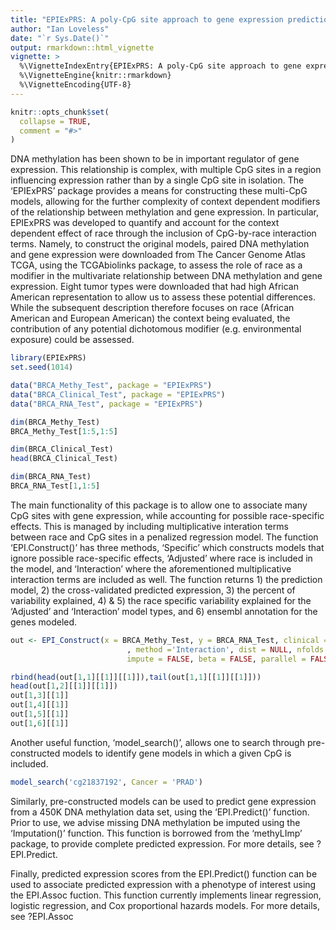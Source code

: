 ```yaml
---
title: "EPIExPRS: A poly-CpG site approach to gene expression prediction and association"
author: "Ian Loveless"
date: "`r Sys.Date()`"
output: rmarkdown::html_vignette
vignette: >
  %\VignetteIndexEntry{EPIExPRS: A poly-CpG site approach to gene expression prediction and association}
  %\VignetteEngine{knitr::rmarkdown}
  %\VignetteEncoding{UTF-8}
---
```


```r
knitr::opts_chunk$set(
  collapse = TRUE,
  comment = "#>"
)
```

DNA methylation has been shown to be in important regulator of gene expression. 
This relationship is complex, with multiple CpG sites in a  region influencing expression rather than by a single CpG site in isolation. The 'EPIExPRS' package provides a means for constructing these multi-CpG models, allowing for the further complexity of context dependent modifiers of the relationship between methylation and gene expression. In particular, EPIExPRS was developed to quantify and account for the context dependent effect of race through the inclusion of CpG-by-race interaction terms. Namely, to construct the original models, paired DNA methylation and gene expression were downloaded from The Cancer Genome Atlas TCGA, using the TCGAbiolinks package, to assess the role of race as a modifier in the multivariate relationship between DNA methylation and gene expression. Eight tumor types were downloaded that had high African American representation to allow us to assess these potential differences. While the subsequent description therefore focuses on race (African American and European American) the context being evaluated, the contribution of any potential dichotomous modifier (e.g. environmental exposure) could be assessed. 



```r
library(EPIExPRS)
set.seed(1014)

data("BRCA_Methy_Test", package = "EPIExPRS")
data("BRCA_Clinical_Test", package = "EPIExPRS")
data("BRCA_RNA_Test", package = "EPIExPRS")

dim(BRCA_Methy_Test)
BRCA_Methy_Test[1:5,1:5]

dim(BRCA_Clinical_Test)
head(BRCA_Clinical_Test)

dim(BRCA_RNA_Test)
BRCA_RNA_Test[1,1:5]
```

The main functionality of this package is to allow one to associate many CpG sites with gene expression, while accounting for possible race-specific effects. This is managed by including multiplicative interation terms between race and CpG sites in a penalized regression model. The function 'EPI.Construct()' 
has three methods, 'Specific' which constructs models that ignore possible race-specific effects, 'Adjusted' where race is included in the model, and 'Interaction' where the aforementioned multiplicative interaction terms are included as well. The function returns 1) the prediction model, 2) the cross-validated predicted expression, 3) the percent of variability explained, 4) & 5) the race specific variability
explained for the 'Adjusted' and 'Interaction' model types, and 6) ensembl annotation for the genes modeled. 

```r
out <- EPI_Construct(x = BRCA_Methy_Test, y = BRCA_RNA_Test, clinical = BRCA_Clinical_Test
                          , method ='Interaction', dist = NULL, nfolds = NULL, 
                          impute = FALSE, beta = FALSE, parallel = FALSE, array = '450K')

rbind(head(out[1,1][[1]][[1]]),tail(out[1,1][[1]][[1]]))
head(out[1,2][[1]][[1]])
out[1,3][[1]]
out[1,4][[1]]
out[1,5][[1]]
out[1,6][[1]]
```

Another useful function, 'model_search()', allows one to search through pre-constructed models to identify gene models in which a given CpG is included.

```r
model_search('cg21837192', Cancer = 'PRAD')
```

Similarly, pre-constructed models can be used to predict gene expression from a  450K DNA methylation data set, using the 'EPI.Predict()' function. Prior to use, we advise missing DNA methylation be imputed using the 'Imputation()' function. This function is borrowed from the 'methyLImp' package, to provide complete predicted expression. For more details, see ?EPI.Predict. 

Finally, predicted expression scores from the EPI.Predict() function can be used to associate predicted expression with a phenotype of interest using the EPI.Assoc fuction. This function currently implements linear regression, logistic regression, and Cox proportional hazards models. For more details, see ?EPI.Assoc
